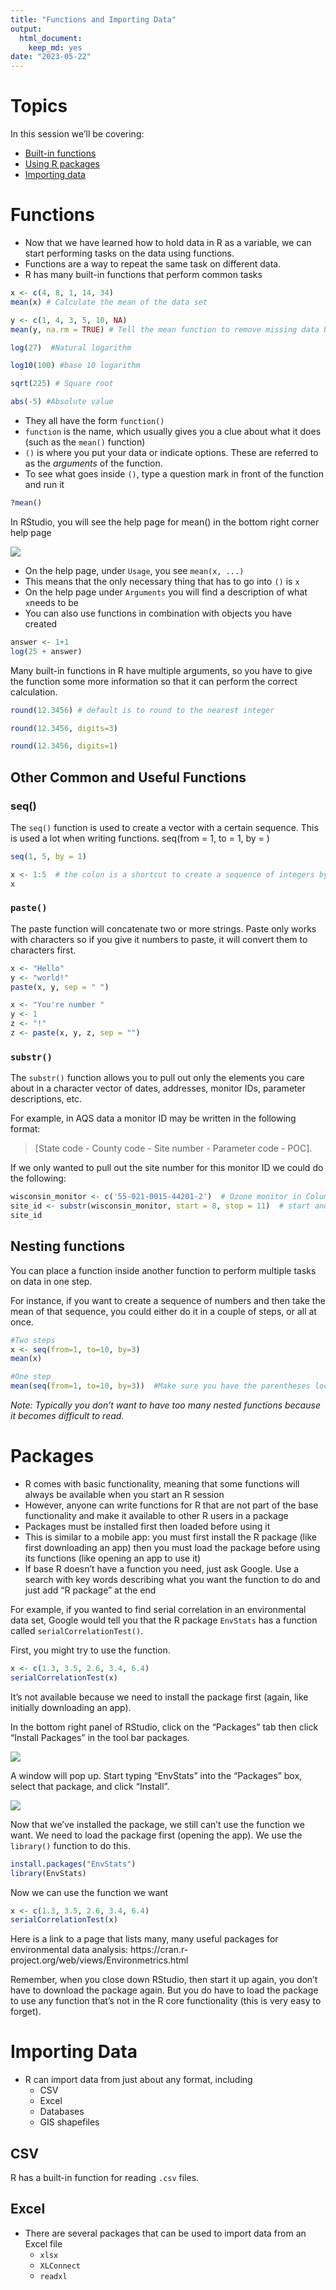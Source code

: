 ```yaml
---
title: "Functions and Importing Data"
output: 
  html_document: 
    keep_md: yes
date: "2023-05-22"
---
```


# Topics

In this session we’ll be covering:

- [Built-in functions](#Functions)
- [Using R packages](#Packages)
- [Importing data](#Importing-Data)



# Functions {#Functions}

- Now that we have learned how to hold data in R as a variable, we can
start performing tasks on the data using functions. 
- Functions are a way to repeat the same task on different data. 
- R has many built-in functions that perform common tasks

```r
x <- c(4, 8, 1, 14, 34)
mean(x) # Calculate the mean of the data set
```

```r
y <- c(1, 4, 3, 5, 10, NA)
mean(y, na.rm = TRUE) # Tell the mean function to remove missing data before calculating
```

```r
log(27)  #Natural logarithm
```

```r
log10(100) #base 10 logarithm
```

```r
sqrt(225) # Square root 
```

```r
abs(-5) #Absolute value 
```

- They all have the form `function()`
- `function` is the name, which usually gives you a clue about what it does (such as the `mean()` function)
- `()` is where you put your data or indicate options. These are referred to as the _arguments_ of the function.
- To see what goes inside `()`, type a question mark in front of the function and run it

```r
?mean()
```

In RStudio, you will see the help page for mean() in the bottom right corner help page

![](img/rstudio_help.png)

- On the help page, under `Usage`, you see `mean(x, ...)`
- This means that the only necessary thing that has to go into `()` is `x`
- On the help page under `Arguments` you will find a description of what `x `needs to be
- You can also use functions in combination with objects you have created

```r
answer <- 1+1
log(25 + answer)
```

Many built-in functions in R have multiple arguments, so you have to give the function some more information so that it can perform the correct calculation.

```r
round(12.3456) # default is to round to the nearest integer
```

```r
round(12.3456, digits=3)  
```

```r
round(12.3456, digits=1)
```


## Other Common and Useful Functions
### seq()
The `seq()` function is used to create a vector with a certain sequence. This is used a lot when writing functions. seq(from = 1, to = 1, by = )

```r
seq(1, 5, by = 1)
```

```r
x <- 1:5  # the colon is a shortcut to create a sequence of integers by 1
x
```


### `paste()`
The paste function will concatenate two or more strings. Paste only works with 
characters so if you give it numbers to paste, it will convert them to characters first.

```r
x <- "Hello"
y <- "world!"
paste(x, y, sep = " ")
```

```r
x <- "You're number "
y <- 1
z <- "!"
z <- paste(x, y, z, sep = "")
```


### `substr()`
The `substr()` function allows you to pull out only the elements you care about 
in a character vector of dates, addresses, monitor IDs, parameter descriptions, etc.

For example, in AQS data a monitor ID may be written in the following format: 

> [State code - County code - Site number - Parameter code - POC]. 

If we only wanted to pull out the site number for this monitor ID we could do the following:

```r
wisconsin_monitor <- c('55-021-0015-44201-2')  # Ozone monitor in Columbia County, WI
site_id <- substr(wisconsin_monitor, start = 8, stop = 11)  # start and stop position within the character string.
site_id
```


## Nesting functions
You can place a function inside another function to perform multiple tasks on data in one step.

For instance, if you want to create a sequence of numbers and then take the mean of that sequence,
you could either do it in a couple of steps, or all at once.

```r
#Two steps
x <- seq(from=1, to=10, by=3)
mean(x)
```

```r
#One step
mean(seq(from=1, to=10, by=3))  #Make sure you have the parentheses located in the correct spot as R will evaluate from the inside out.
```

_Note: Typically you don’t want to have too many nested functions because it becomes difficult to read._

# Packages

- R comes with basic functionality, meaning that some functions will always be available when you start an R session
- However, anyone can write functions for R that are not part of the base functionality and make it available to other R users in a package
- Packages must be installed first then loaded before using it
- This is similar to a mobile app: you must first install the R package (like first downloading an app) then you must load the package before using its functions (like opening an app to use it)
- If base R doesn’t have a function you need, just ask Google. Use a search with key words describing what you want the function to do and just add "R package" at the end

For example, if you wanted to  find serial correlation in an environmental data set,
Google would tell you that the R package `EnvStats` has a function called `serialCorrelationTest()`.

First, you might try to use the function.

```r
x <- c(1.3, 3.5, 2.6, 3.4, 6.4)
serialCorrelationTest(x)
```

It’s not available because we need to install the package first (again, like initially downloading an app).

In the bottom right panel of RStudio, click on the "Packages" tab then click "Install Packages" in the tool bar packages.

![](img/rstudio_install_package.png)

A window will pop up. Start typing "EnvStats" into the "Packages" box, select that 
package, and click "Install". 

![](img/rstudio_install_package2.png)

Now that we’ve installed the package, we still can’t use the function we want.
We need to load the package first (opening the app). We use the `library()` function
to do this.

```r
install.packages("EnvStats")
library(EnvStats)
```


Now we can use the function we want

```r
x <- c(1.3, 3.5, 2.6, 3.4, 6.4)
serialCorrelationTest(x)
```

Here is a link to a page that lists many, many useful packages for environmental data analysis: https://cran.r-project.org/web/views/Environmetrics.html

Remember, when you close down RStudio, then start it up again, you don’t have to download the package again.
But you do have to load the package to use any function that’s not in the R core functionality (this is very easy to forget).


# Importing Data

- R can import data from just about any format, including
  - CSV
  - Excel
  - Databases
  - GIS shapefiles
  
## CSV

R has a built-in function for reading `.csv` files. 
  
## Excel

- There are several packages that can be used to import data from an Excel file
  - `xlsx`
  - `XLConnect`
  - `readxl`
